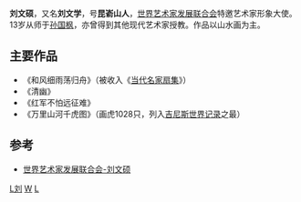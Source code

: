 '''刘文硕'''{{BD|1947年||CatIdx=L}}，又名'''刘文学'''，号'''昆嵛山人'''，[[世界艺术家发展联合会|世界艺术家发展联合会]]特邀艺术家形象大使。13岁从师于[[孙国枫|孙国枫]]，亦曾得到其他现代艺术家授教。作品以山水画为主。

==主要作品==
*《和风细雨荡归舟》（被收入《[[当代名家扇集|当代名家扇集]]》）
*《清幽》
*《红军不怕远征难》
*《万里山河千虎图》（画虎1028只，列入[[吉尼斯世界记录|吉尼斯世界记录]]之最）

==参考==
*[http://www.wadfllc.com/index.php?_m=mod_product&_a=view&p_id=84 世界艺术家发展联合会-刘文硕]{{dead link|date=2017年11月 |bot=InternetArchiveBot |fix-attempted=yes }}

[[分类:青岛画家|L刘]]
[[分类:刘姓|W]]
[[分类:中国画家|L]]
